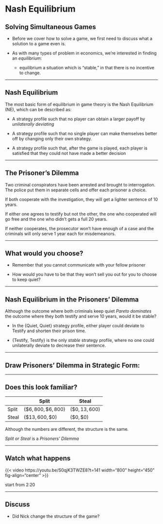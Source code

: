 # Nash Equilibrium

## Solving Simultaneous Games

  * Before we cover how to solve a game, we first need to discuss what a solution to a game even is.
  
  * As with many types of problem in economics, we’re interested in finding an *equilibrium*:
  
    + equilibrium a situation which is “stable,” in that there is no incentive to change.
    
---
    
## Nash Equilibrium

The most basic form of equilibrium in game theory is the [Nash Equilibrium (NE)]{.h}, which can be described as:

  * A strategy profile such that no player can obtain a larger payoff by *unilaterally deviating* 
  
  * A strategy profile such that no single player can make themselves better off by changing only their own strategy.
  
  * A strategy profile such that, after the game is played, each player is satisfied that they could not have made a better decision
  
---

## The Prisoner's Dilemma

Two criminal conspirators have been arrested and brought to interrogation. The police put them in separate cells and offer each prisoner a choice.

If both cooperate with the investigation, they will get a lighter sentence of 10 years.

If either one agrees to testify but not the other, the one who cooperated will go free and the one who didn't gets a full 20 years.

If neither cooperates, the prosecutor won't have enough of a case and the criminals will only serve 1 year each for misdemeanors.

---

## What would you choose?

  * Remember that you cannot communicate with your fellow prisoner
  
  * How would you have to be that they won't sell you out for you to choose to keep quiet?
  
---

## Nash Equilibrium in the Prisoners' Dilemma

Although the outcome where both criminals keep quiet *Pareto dominates* the outcome where they both testify and serve 10 years, would it be stable?

  * In the {Quiet, Quiet} strategy profile, either player could deviate to Testify and shorten their prison time. 
  
  * {Testify, Testify} is the only *stable* strategy profile, where no one could unilaterally deviate to decrease their sentence.
  
---

## Draw Prisoners' Dilemma in Strategic Form:

---

## Does this look familiar?

|        | Split                | Steal             |
|--------|----------------------|-------------------|
| Split  | $(\$6,800, \$6,800)$ | $(\$0, 13,600)$   |
| Steal  | $(\$13,600, \$0)$    | $(\$0, \$0)$      |

Although the numbers are different, the structure is the same.

*Split or Steal* is a *Prisoners' Dilemma*

---

## Watch what happens

{{< video https://youtu.be/S0qjK3TWZE8?t=141 width="800" height="450" fig-align="center" >}}

start from 2:20

---

## Discuss

  * Did Nick change the structure of the game?
  

